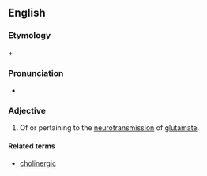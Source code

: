 ==English==

===Etymology===
{{term|glutamate|lang=en}} + {{term|-ergic|lang=en}}

===Pronunciation===
* {{a|GenAm}} {{IPA|/ɡlutəməˈtɝdʒɪk/|lang=en}}

===Adjective===
{{en-adj}}

# {{context|biochemistry|neurology|lang=en}} Of or pertaining to the [[neurotransmission]] of [[glutamate]].

====Related terms====
* [[cholinergic]]